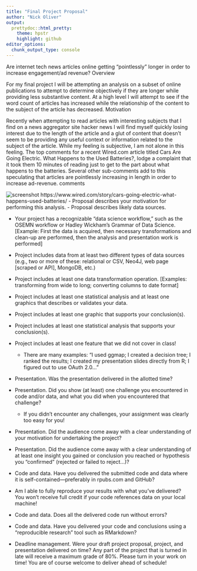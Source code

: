 ```yaml
---
title: "Final Project Proposal"
author: "Nick Oliver"
output:
  prettydoc::html_pretty:
    theme: hpstr
    highlight: github
editor_options: 
  chunk_output_type: console
---
```


Are internet tech news articles online getting "pointlessly" longer in order to increase engagement/ad revenue? 
Overview

For my final project I will be attempting an analysis on a subset of online publications to attempt to determine objectively if they are longer while providing less substantive content. At a high level I will attempt to see if the word count of articles has increased while the relationship of the content to the subject of the article has decreased. 
Motivation

Recently when attempting to read articles with interesting subjects that I find on a news aggregator site hacker news I will find myself quickly losing interest due to the length of the article and a glut of content that doesn't seem to be providing any useful context or information related to the subject of the article. While my feeling is subjective, I am not alone in this feeling. The top comments for a recent Wired.com article titled Cars Are Going Electric. What Happens to the Used Batteries?, lodge a complaint that it took them 10 minutes of reading just to get to the part about what happens to the batteries. Several other sub-comments add to this speculating that articles are pointlessly increasing in length in order to increase ad-revenue.
comments

![screenshot](screenshot.png)
https://www.wired.com/story/cars-going-electric-what-happens-used-batteries/
- Proposal describes your motivation for performing this analysis.
- Proposal describes likely data sources.

- Your project has a recognizable “data science workflow,” such as the OSEMN workflow or Hadley Wickham’s Grammar of Data Science. [Example: First the data is acquired, then necessary transformations and clean-up are performed, then the analysis and presentation work is performed]
- Project includes data from at least two different types of data sources (e.g., two or more of these: relational or CSV, Neo4J, web page [scraped or API], MongoDB, etc.)
- Project includes at least one data transformation operation. [Examples: transforming from wide to long; converting columns to date format]
- Project includes at least one statistical analysis and at least one graphics that describes or validates your data.
- Project includes at least one graphic that supports your conclusion(s).
- Project includes at least one statistical analysis that supports your conclusion(s).
- Project includes at least one feature that we did not cover in class!
  - There are many examples: “I used ggmap; I created a decision tree; I ranked the results; I created my presentation slides directly from R; I figured out to use OAuth 2.0…”
  
- Presentation. Was the presentation delivered in the allotted time?
- Presentation. Did you show (at least) one challenge you encountered in code and/or data, and what you did when you encountered that challenge? 
  - If you didn’t encounter any challenges, your assignment was clearly too easy for you!
- Presentation. Did the audience come away with a clear understanding of your motivation for undertaking the project?
- Presentation. Did the audience come away with a clear understanding of at least one insight you gained or conclusion you reached or hypothesis you “confirmed” (rejected or failed to reject…)?

- Code and data. Have you delivered the submitted code and data where it is self-contained—preferably in rpubs.com and GitHub? 
- Am I able to fully reproduce your results with what you’ve delivered? You won’t receive full credit if your code references data on your local machine!
- Code and data. Does all the delivered code run without errors?
- Code and data. Have you delivered your code and conclusions using a “reproducible research” tool such as RMarkdown?

- Deadline management. Were your draft project proposal, project, and presentation delivered on time? Any part of the project that is turned in late will receive a maximum grade of 80%. Please turn in your work on time! You are of course welcome to deliver ahead of schedule!